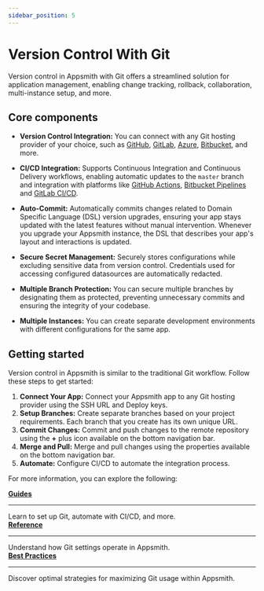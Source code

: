 ```yaml
---
sidebar_position: 5
---
```


# Version Control With Git

Version control in Appsmith with Git offers a streamlined solution for application management, enabling change tracking, rollback, collaboration, multi-instance setup, and more.

 <ZoomImage
        src="/img/git-appsmith.webp"
        alt=""
        caption=""
        lazyLoad="true"
/>

<ZoomImage
        src="/img/git-new-ins.png"
        alt=""
        caption=""
        lazyLoad="true"
/>

## Core components


- **Version Control Integration:** You can connect with any Git hosting provider of your choice, such as [GitHub](/advanced-concepts/version-control-with-git/guides/setup-github), [GitLab](/advanced-concepts/version-control-with-git/guides/setup-gitlab), [Azure](/advanced-concepts/version-control-with-git/guides/setup-azure), [Bitbucket](/advanced-concepts/version-control-with-git/guides/setup-bitbucket), and more.

- **CI/CD Integration:** Supports Continuous Integration and Continuous Delivery workflows, enabling automatic updates to the `master` branch and integration with platforms like [GitHub Actions](/advanced-concepts/version-control-with-git/cd-with-github-actions), [Bitbucket Pipelines](/advanced-concepts/version-control-with-git/cd-with-bitbucket) and [GitLab CI/CD](/advanced-concepts/version-control-with-git/cd-with-gitlab).

- **Auto-Commit:** Automatically commits changes related to Domain Specific Language (DSL) version upgrades, ensuring your app stays updated with the latest features without manual intervention. Whenever you upgrade your Appsmith instance, the DSL that describes your app's layout and interactions is updated.

- **Secure Secret Management:** Securely stores configurations while excluding sensitive data from version control. Credentials used for accessing configured datasources are automatically redacted.


- **Multiple Branch Protection:** You can secure multiple branches by designating them as protected, preventing unnecessary commits and ensuring the integrity of your codebase.

- **Multiple Instances:** You can create separate development environments with different configurations for the same app.






## Getting started

Version control in Appsmith is similar to the traditional Git workflow. Follow these steps to get started:

1. **Connect Your App:** Connect your Appsmith app to any Git hosting provider using the SSH URL and Deploy keys.
2. **Setup Branches:** Create separate branches based on your project requirements. Each branch that you create has its own unique URL.
3. **Commit Changes:** Commit and push changes to the remote repository using the **+** plus icon available on the bottom navigation bar.
4. **Merge and Pull:** Merge and pull changes using the properties available on the bottom navigation bar.
5. **Automate:** Configure CI/CD to automate the integration process.


For more information, you can explore the following:


<div className="containerGridSampleApp">
   <div className="containerColumnSampleApp columnGrid column-one">
       <div className="containerCol">
           <a href="/advanced-concepts/version-control-with-git/guides/setup-github"><strong>Guides</strong></a>
       </div>
       <hr/>
       <div className="containerDescription">
           Learn to set up Git, automate with CI/CD, and more.
       </div>
   </div>
   <div className="containerColumnSampleApp columnGrid column-two">
       <div className="containerCol">
           <a href="/advanced-concepts/version-control-with-git/reference/git-settings"><strong>Reference</strong></a>
       </div>
       <hr/>
       <div className="containerDescription">
          Understand how Git settings operate in Appsmith.
       </div>
   </div>
   <div className="containerColumnSampleApp columnGrid column-three">
       <div className="containerCol">
           <a href="/advanced-concepts/version-control-with-git/best-practices"><strong>Best Practices</strong></a>
       </div>
       <hr/>
       <div className="containerDescription">
          Discover optimal strategies for maximizing Git usage within Appsmith.
       </div>
   </div>
</div>